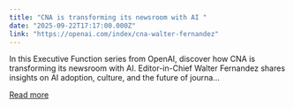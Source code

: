 ```yaml
---
title: "CNA is transforming its newsroom with AI "
date: "2025-09-22T17:17:00.000Z"
link: "https://openai.com/index/cna-walter-fernandez"
---
```


In this Executive Function series from OpenAI, discover how CNA is transforming its newsroom with AI. Editor-in-Chief Walter Fernandez shares insights on AI adoption, culture, and the future of journa...

[Read more](https://openai.com/index/cna-walter-fernandez)
